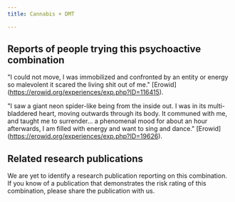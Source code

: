---
title: Cannabis + DMT

---

## Reports of people trying this psychoactive combination

"I could not move, I was immobilized and confronted by an entity or energy so malevolent it scared the living shit out of me." [Erowid] (https://erowid.org/experiences/exp.php?ID=116415).

"I saw a giant neon spider-like being from the inside out. I was in its multi-bladdered heart, moving outwards through its body. It communed with me, and taught me to surrender... a phenomenal mood for about an hour afterwards, I am filled with energy and want to sing and dance." [Erowid] (https://erowid.org/experiences/exp.php?ID=19626).

## Related research publications

We are yet to identify a research publication reporting on this combination. If you know of a publication that demonstrates the risk rating of this combination, please share the publication with us.



